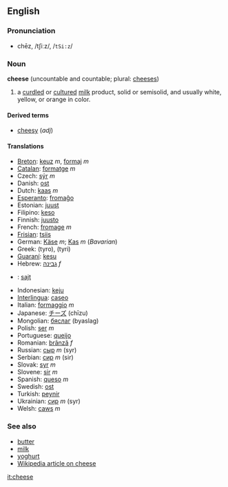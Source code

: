 ==English==
=== Pronunciation ===
*chēz, /tʃiːz/, /<tt>tSi:z</tt>/

=== Noun ===
'''cheese''' (uncountable and countable; plural: [[chees]]es)

# a [[curdle]]d or [[culture]]d [[milk]] product, solid or semisolid, and usually white, yellow, or orange in color.

====Derived terms====
*[[cheesy]] (''adj'')

==== Translations ====
*[[Breton]]: [[keuz]] ''m'', [[formaj]] ''m''
*[[Catalan]]: [[formatge]] ''m''
*Czech: [[sýr]] ''m''
*Danish: [[ost]]
*Dutch: [[kaas]] ''m''
*[[Esperanto]]: [[fromaĝo]]
*Estonian: [[juust]]
*Filipino: [[keso]]
*Finnish: [[juusto]]
*French: [[fromage]] ''m''
*[[Frisian]]: [[tsiis]]
*German: [[Käse]] ''m''; [[Kas]] ''m'' (''Bavarian'')
*Greek: (tyro), (tyri)
*[[Guaraní]]: [[kesu]]
*Hebrew: [[גבינה]] ''f''
*{{hu}}: [[sajt]]
*Indonesian: [[keju]]
*[[Interlingua]]: [[caseo]]
*Italian: [[formaggio]] ''m''
*Japanese: [[チーズ]] (chīzu)
*Mongolian: [[бяслаг]] (byaslag)
*Polish: [[ser]] ''m''
*Portuguese: [[queijo]]
*Romanian: [[brânză]] ''f''
*Russian: [[сыр]] ''m'' (syr)
*Serbian: [[сир]] ''m'' (sir)
*Slovak: [[syr]] ''m''
*Slovene: [[sir]] ''m''
*Spanish: [[queso]] ''m''
*Swedish: [[ost]]
*Turkish: [[peynir]]
*Ukrainian: [[сир]] ''m'' (syr)
*Welsh: [[caws]] ''m''

===See also===
*[[butter]]
*[[milk]]
*[[yoghurt]]
*[[w:Cheese|Wikipedia article on cheese]]

[[it:cheese]]